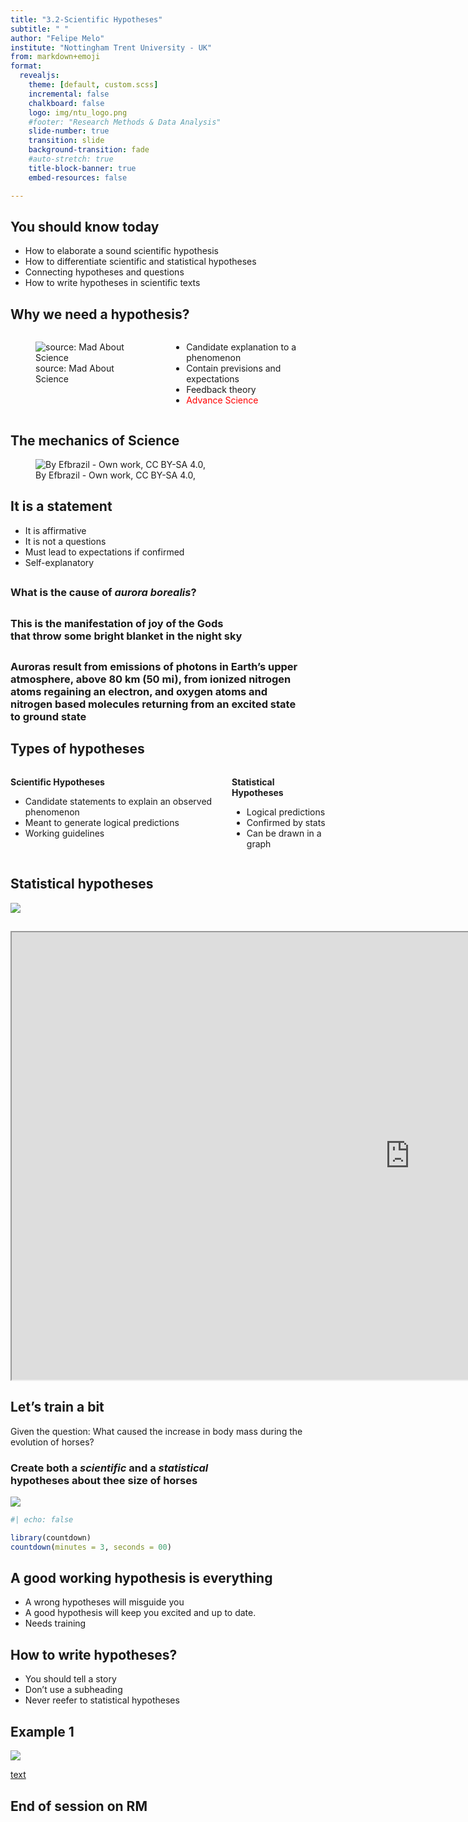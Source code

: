 ```yaml
---
title: "3.2-Scientific Hypotheses"
subtitle: " "
author: "Felipe Melo"
institute: "Nottingham Trent University - UK"
from: markdown+emoji
format:
  revealjs:
    theme: [default, custom.scss]
    incremental: false
    chalkboard: false
    logo: img/ntu_logo.png
    #footer: "Research Methods & Data Analysis"
    slide-number: true
    transition: slide
    background-transition: fade
    #auto-stretch: true
    title-block-banner: true
    embed-resources: false

---
```


## You should know today

- How to elaborate a sound scientific hypothesis
- How to differentiate scientific and statistical hypotheses
- Connecting hypotheses and questions
- How to write hypotheses in scientific texts

## Why we need a hypothesis?

::::{.columns}
:::{.column}

![source: Mad About Science](img/mad.gif)
:::

:::{.column .fragment .incremental}

- Candidate explanation to a phenomenon
- Contain previsions and expectations
- Feedback theory
- [Advance Science]{style="color:red"}

:::
::::

## The mechanics of Science

![By Efbrazil - Own work, CC BY-SA 4.0,](https://upload.wikimedia.org/wikipedia/commons/thumb/8/82/The_Scientific_Method.svg/1024px-The_Scientific_Method.svg.png){fig-align="center"}

## It is a statement
- It is affirmative
- It is not a questions
- Must lead to expectations if confirmed
- Self-explanatory

## {background-image="https://www.opodo.co.uk/blog/wp-content/uploads/sites/12/2018/11/natural-phenomena-6.jpg.webp"}

### What is the cause of *aurora borealis*?{.center}

## {background-image="https://www.opodo.co.uk/blog/wp-content/uploads/sites/12/2018/11/natural-phenomena-6.jpg.webp"}

### This is the manifestation of joy of the Gods<br> that throw some bright blanket in the night sky


## {background-image="https://www.opodo.co.uk/blog/wp-content/uploads/sites/12/2018/11/natural-phenomena-6.jpg.webp"}

### Auroras result from emissions of photons in Earth's upper <br> atmosphere, above 80 km (50 mi), from ionized nitrogen <br> atoms regaining an electron, and oxygen atoms and <br>nitrogen  based molecules returning from an excited state<br> to ground state


## Types of hypotheses

::::{.columns}
:::{.column}
**Scientific Hypotheses**

- Candidate statements to explain an observed phenomenon
- Meant to generate logical predictions
- Working guidelines

:::

:::{.column .fragment}
**Statistical Hypotheses**

- Logical predictions
- Confirmed by stats
- Can be drawn in a graph

:::
::::

## Statistical hypotheses
![](https://miro.medium.com/v2/resize:fit:740/1*BVoaV9v4RMi6vAcinhvJKA.png)

## <iframe width="1273" height="716" src="https://www.youtube.com/embed/KdpaukMLl0w"></iframe>


## Let's train a bit

Given the question: What caused the increase in body mass during the evolution of horses?

### Create both a *scientific* and a *statistical* <br>hypotheses about thee size of horses

![](https://www.geographyrealm.com/wp-content/uploads/2022/06/horse-evolution-Aldona-Adobe-358922732.jpg)


```r
#| echo: false

library(countdown)
countdown(minutes = 3, seconds = 00)

```

## A good working hypothesis is everything

- A wrong hypotheses will misguide you
- A good hypothesis will keep you excited and up to date.
- Needs training

## How to write hypotheses?

 - You should tell a story
 - Don't use a subheading
 - Never reefer to statistical hypotheses
 
## Example 1
![](img/dif_hyp.png)

[text](https://besjournals.onlinelibrary.wiley.com/doi/full/10.1111/1365-2745.12153)


## End of session on RM {.center}

